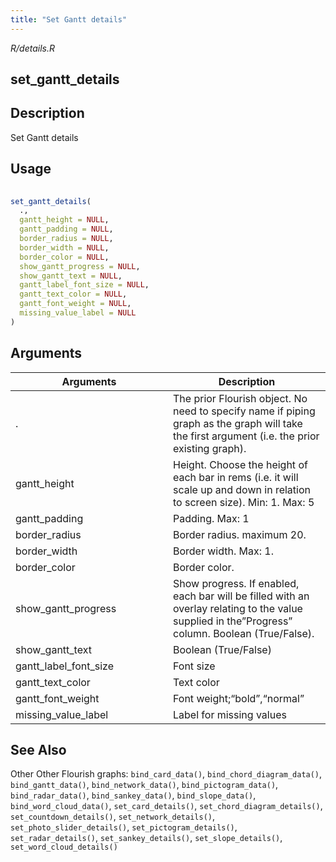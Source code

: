 ```yaml
---
title: "Set Gantt details"
---
```


*R/details.R*

## set_gantt_details

## Description
 Set Gantt details 


## Usage
```r
 
set_gantt_details( 
  ., 
  gantt_height = NULL, 
  gantt_padding = NULL, 
  border_radius = NULL, 
  border_width = NULL, 
  border_color = NULL, 
  show_gantt_progress = NULL, 
  show_gantt_text = NULL, 
  gantt_label_font_size = NULL, 
  gantt_text_color = NULL, 
  gantt_font_weight = NULL, 
  missing_value_label = NULL 
) 
```

## Arguments
|Arguments|Description|
|---|---|
| . | The prior Flourish object. No need to specify name if piping graph as the graph will take the first argument (i.e. the prior existing graph). |
| gantt_height | Height. Choose the height of each bar in rems (i.e. it will scale up and down in relation to screen size). Min: 1. Max: 5 |
| gantt_padding | Padding. Max: 1 |
| border_radius | Border radius. maximum 20. |
| border_width | Border width. Max: 1. |
| border_color | Border color. |
| show_gantt_progress | Show progress. If enabled, each bar will be filled with an overlay relating to the value supplied in the"Progress" column. Boolean (True/False). |
| show_gantt_text | Boolean (True/False) |
| gantt_label_font_size | Font size |
| gantt_text_color | Text color |
| gantt_font_weight | Font weight;"bold","normal" |
| missing_value_label | Label for missing values |






## See Also
 Other Other Flourish graphs:  `bind_card_data()`, `bind_chord_diagram_data()`, `bind_gantt_data()`, `bind_network_data()`, `bind_pictogram_data()`, `bind_radar_data()`, `bind_sankey_data()`, `bind_slope_data()`, `bind_word_cloud_data()`, `set_card_details()`, `set_chord_diagram_details()`, `set_countdown_details()`, `set_network_details()`, `set_photo_slider_details()`, `set_pictogram_details()`, `set_radar_details()`, `set_sankey_details()`, `set_slope_details()`, `set_word_cloud_details()` 

